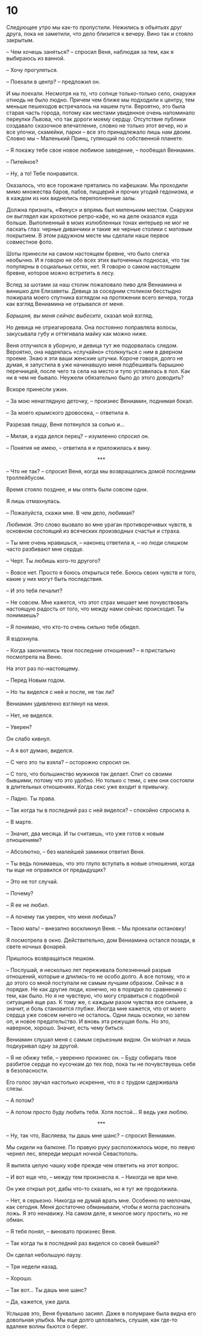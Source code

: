# 10 {-}

Следующее утро мы как-то пропустили. Нежились в объятьях друг друга, пока не заметили, что дело близится к вечеру. Вино так и стояло закрытым.

– Чем хочешь заняться? – спросил Веня, наблюдая за тем, как я выбираюсь из ванной.

– Хочу прогуляться.

– Поехали в центр? – предложил он.

И мы поехали. Несмотря на то, что солнце только-только село, снаружи отнюдь не было людно. Причем чем ближе мы подходили к центру, тем меньше пешеходов встречалось на нашем пути. Вероятно, это была старая часть города, потому как местами увиденное очень напоминало переулки Львова, что так дороги моему сердцу. Отсутствие публики создавало сказочное впечатление, словно не только этот вечер, но и все улочки, скамейки, парки – все это принадлежало лишь нам двоим. Словно мы – Маленький Принц, гуляющий по собственной планете.

– Я покажу тебе свое новое любимое заведение, – пообещал Вениамин.

– Питейное?

– Ну, а то! Тебе понравится.

Оказалось, что все горожане прятались по кафешкам. Мы проходили мимо множества баров, пабов, пиццерий и прочих угодий гедонизма, и в каждом из них виднелись переполненные залы. 

Должна признать, «Фикус» и впрямь был миленьким местом. Снаружи он выглядел как крохотное ретро-кафе, но на деле оказался куда больше. Выполненный в моих излюбленных тонах интерьер не мог не ласкать глаз: черные диванчики и такие же черные столики с матовым покрытием. В этом радужном месте мы сделали наше первое совместное фото. 

Шоты принесли на самом настоящем бревне, что было слегка необычно. И я говорю не обо всех этих выточенных подносах, что так популярны в социальных сетях, нет. Я говорю о самом настоящем бревне, которое можно встретить в лесу. 

Вслед за шотами за наш столик пожаловало пиво для Вениамина и винишко для Елизаветы. Девица за соседним столиком бесстыдно пожирала моего спутника взглядом на протяжении всего вечера, тогда как взгляд Вениамина не отрывался от меня. 

*Барышня, вы меня сейчас выбесите*, сказал мой взгляд.

Но девица не отреагировала. Она постоянно поправляла волосы, закусывала губу и оттягивала майку как можно ниже. 

Веня отлучился в уборную, и девица тут же подорвалась следом. Вероятно, она надеялась «случайно» столкнуться с ним в дверном проеме. Знаю я эти ваши женские штучки. Короче говоря, долго не думая, я запустила в уже начинавшую меня подбешивать барышню перечницей, после чего та села на место и тупо уставилась в пол. Как ни в чем не бывало. Неужели обязательно было до этого доводить?

Вскоре принесли ужин.

– За мою ненаглядную деточку, – произнес Вениамин, поднимая бокал. 

– За моего крымского дровосека, – ответила я.

Разрезав пиццу, Веня потянулся за солью и…

– Милая, а куда делся перец? – изумленно спросил он.

– Понятия не имею, – ответила я и приложилась к вину.

<div style="text-align: center;">***</div>

– Что не так? – спросил Веня, когда мы возвращались домой последним троллейбусом. 

Время стояло позднее, и мы опять были совсем одни.

Я лишь отмахнулась.

– Пожалуйста, скажи мне. В чем дело, любимая?

*Любимая*. Это слово вызвало во мне ураган противоречивых чувств, в основном состоящий из всяческих производных счастья и страха.

– Ты мне очень нравишься, – наконец ответила я, – но люди слишком часто разбивают мне сердце.

– Черт. Ты любишь кого-то другого?

– Вовсе нет. Просто я боюсь открыться тебе. Боюсь своих чувств и того, какие у них могут быть последствия.

– И это тебя печалит?

– Не совсем. Мне кажется, что этот страх мешает мне почувствовать настоящую радость от того, что между нами сейчас происходит. Ты понимаешь?

– Я понимаю, что кто-то очень сильно тебя обидел.

Я вздохнула.

– Когда закончились твои последние отношения? – я пристально посмотрела на Веню. 

На этот раз по-настоящему.

– Перед Новым годом.

– Но ты виделся с ней и после, не так ли?

Вениамин удивленно взглянул на меня.

– Нет, не виделся.

– Уверен?

Он слабо кивнул.

– А я вот думаю, виделся.

– С чего это ты взяла? – осторожно спросил он.

– С того, что большинство мужиков так делает. Спит со своими бывшими, потому что это удобно. Но только с теми, с кем они состояли в длительных отношениях. Когда секс уже входит в привычку.

– Ладно. Ты права.

– Так когда ты в последний раз с ней виделся? – спокойно спросила я.

– В марте.

– Значит, два месяца. И ты считаешь, что уже готов к новым отношениям?

– Абсолютно, – без малейшей заминки ответил Веня.

– Ты ведь понимаешь, что это глупо вступать в новые отношения, когда ты еще не оправился от предыдущих? 

– Это не тот случай.

– Почему?

– Я ее не любил.

– А почему так уверен, что меня любишь?

– Твою мать! – внезапно воскликнул Веня. – Мы проехали остановку!

Я посмотрела в окно. Действительно, дом Вениамина остался позади, в свете ночных фонарей.

Пришлось возвращаться пешком.

– Послушай, я несколько лет переживала болезненный разрыв отношений, которые и длились-то не особо долго. А все потому, что и до этого со мной поступали не самым лучшим образом. Сейчас я в порядке. Не как другие люди, конечно, но в порядке по сравнению с тем, как было. Но я не чувствую, что могу справиться с подобной ситуацией еще раз. К тому же, с каждым разом чувства все сильнее, а значит, и боль становится глубже. Иногда мне кажется, что от моего сердца уже совсем ничего не осталось. Одни лишь осколки, но затем оп, и новое предательство. И вновь эта режущая боль. Но это, наверное, хорошо. Значит, есть чему биться.

Вениамин слушал меня с самым серьезным видом. Он молчал и лишь подкуривал одну за другой.

– Я не обижу тебя, – уверенно произнес он. – Буду собирать твое разбитое сердце по кусочкам до тех пор, пока ты не почувствуешь себя в безопасности. 

Его голос звучал настолько искренне, что я с трудом сдерживала слезы.

– А потом?

– А потом просто буду любить тебя. Хотя постой… Я ведь уже люблю.

<div style="text-align: center;">***</div>

– Ну, так что, Васляева, ты дашь мне шанс? – спросил Вениамин.

Мы сидели на балконе. По правую руку расположилось море, по левую чернел лес, впереди мерцал ночной Севастополь. 

Я выпила целую чашку кофе прежде чем ответить на этот вопрос.

– И вот еще что, – между тем произнесла я. – Никогда не ври мне.

Он уже открыл рот, дабы что-то сказать, но я тут же продолжила.

– Нет, я серьезно. Никогда не думай врать мне. Особенно по мелочам, как сегодня. Меня достаточно обманывали, чтобы я могла распознать ложь. Я это ненавижу. На самом деле, я многое могу простить, но не обман.

– Я тебя понял, – виновато произнес Веня.

– Так когда ты в последний раз виделся со своей бывшей?

Он сделал небольшую паузу.

– Три недели назад.

– Хорошо.

– Так вот… Ты дашь мне шанс?

– Да, кажется, уже дала.

Услышав это, Веня буквально засиял. Даже в полумраке была видна его довольная улыбка. Мы еще долго целовались, слушая, как где-то вдалеке волны бьются о берег. 
